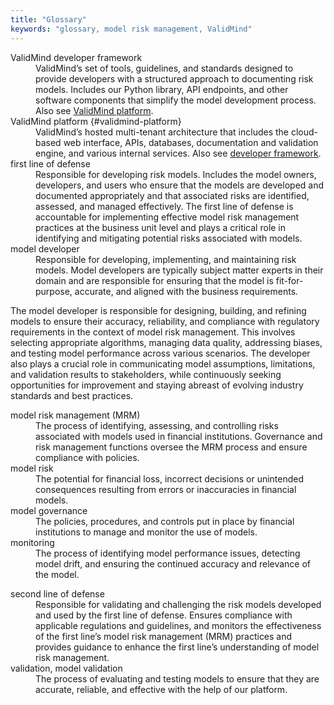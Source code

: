 ```yaml
---
title: "Glossary"
keywords: "glossary, model risk management, ValidMind"
---
```


ValidMind developer framework <span id="developer-framework">
: ValidMind's set of tools, guidelines, and standards designed to provide developers with a structured approach to documenting risk models. Includes our Python library, API endpoints, and other software components that simplify the model development process. Also see [ValidMind platform](#validmind-platform).

ValidMind platform {#validmind-platform}
: ValidMind's hosted multi-tenant architecture that includes the cloud-based web interface, APIs, databases, documentation and validation engine, and various internal services. Also see [developer framework](#developer-framework).

first line of defense
: Responsible for developing risk models. Includes the model owners, developers, and users who ensure that the models are developed and documented appropriately and that associated risks are identified, assessed, and managed effectively. The first line of defense is accountable for implementing effective model risk management practices at the business unit level and plays a critical role in identifying and mitigating potential risks associated with models.

model developer
: Responsible for developing, implementing, and maintaining risk models. Model developers are typically subject matter experts in their domain and are responsible for ensuring that the model is fit-for-purpose, accurate, and aligned with the business requirements.

The model developer is responsible for designing, building, and refining models to ensure their accuracy, reliability, and compliance with regulatory requirements in the context of model risk management. This involves selecting appropriate algorithms, managing data quality, addressing biases, and testing model performance across various scenarios. The developer also plays a crucial role in communicating model assumptions, limitations, and validation results to stakeholders, while continuously seeking opportunities for improvement and staying abreast of evolving industry standards and best practices.


model risk management (MRM)
: The process of identifying, assessing, and controlling risks associated with models used in financial institutions. Governance and risk management functions oversee the MRM process and ensure compliance with policies. 

model risk
: The potential for financial loss, incorrect decisions or unintended consequences resulting from errors or inaccuracies in financial models.

model governance
: The policies, procedures, and controls put in place by financial institutions to manage and monitor the use of models.

monitoring
: The process of identifying model performance issues, detecting model drift, and ensuring the continued accuracy and relevance of the model.

<!---
project
: 
---> 


second line of defense
: Responsible for validating and challenging the risk models developed and used by the first line of defense. Ensures compliance with applicable regulations and guidelines, and  monitors the effectiveness of the first line's model risk management (MRM) practices and provides guidance  to enhance the first line's understanding of model risk management.

validation, model validation 
: The process of evaluating and testing models to ensure that they are accurate, reliable, and effective with the help of our  platform.
